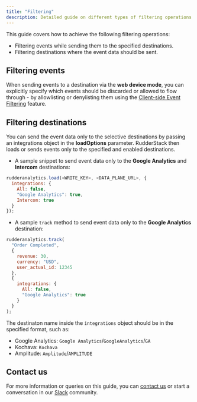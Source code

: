 ```yaml
---
title: "Filtering"
description: Detailed guide on different types of filtering operations supported by the JavaScript SDK.
---
```

This guide covers how to achieve the following filtering operations:
* Filtering events while sending them to the specified destinations.
* Filtering destinations where the event data should be sent.

## Filtering events

When sending events to a destination via the **web device mode**, you can explicitly specify which events should be discarded or allowed to flow through - by allowlisting or denylisting them using the <a href="https://rudderstack.com/docs/stream-sources/rudderstack-sdk-integration-guides/event-filtering/">Client-side Event Filtering</a> feature.

## Filtering destinations

You can send the event data only to the selective destinations by passing an <Link to="/sources/sdks/rudderstack-javascript-sdk/load-js-sdk/#integrationopts">integrations</Link>  object in the **loadOptions** parameter. RudderStack then loads or sends events only to the specified and enabled destinations.

* A sample snippet to send event data only to the **Google Analytics** and **Intercom** destinations:

```javascript
rudderanalytics.load(<WRITE_KEY>, <DATA_PLANE_URL>, {
  integrations: {
    All: false,
    "Google Analytics": true,
    Intercom: true
  }
});
```

* A sample `track` method to send event data only to the **Google Analytics** destination:

```javascript
rudderanalytics.track(
  "Order Completed",
  {
    revenue: 30,
    currency: "USD",
    user_actual_id: 12345
  },
  {
    integrations: {
      All: false,
      "Google Analytics": true
    }
  }
);
```
The destinaton name inside the `integrations` object should be in the specified format, such as:

* Google Analytics: `Google Analytics`/`GoogleAnalytics`/`GA`
* Kochava:     `Kochava`    
* Amplitude: `Amplitude`/`AMPLITUDE`                


## Contact us

For more information or queries on this guide, you can [contact us](mailto:%20docs@rudderstack.com) or start a conversation in our [Slack](https://rudderstack.com/join-rudderstack-slack-community) community.
